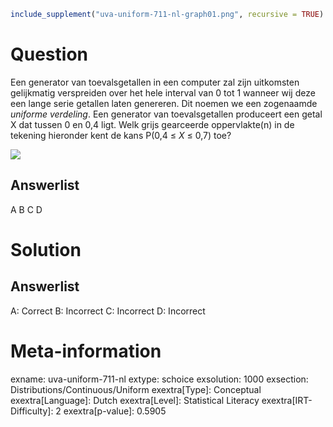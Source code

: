 ```r
include_supplement("uva-uniform-711-nl-graph01.png", recursive = TRUE)
```

Question
========

Een generator van toevalsgetallen in een computer zal zijn uitkomsten
gelijkmatig verspreiden over het hele interval van 0 tot 1 wanneer wij
deze een lange serie getallen laten genereren. Dit noemen we een
zogenaamde *uniforme verdeling*. Een generator van toevalsgetallen
produceert een getal X dat tussen 0 en 0,4 ligt. Welk grijs gearceerde
oppervlakte(n) in de tekening hieronder kent de kans P(0,4 ≤ *X* ≤ 0,7)
toe?

![](uva-uniform-711-nl-graph01.png)

Answerlist
----------

A
B
C
D

Solution
========

Answerlist
----------

A: Correct
B: Incorrect
C: Incorrect
D: Incorrect

Meta-information
================
exname: uva-uniform-711-nl
extype: schoice
exsolution: 1000
exsection: Distributions/Continuous/Uniform
exextra[Type]: Conceptual
exextra[Language]: Dutch
exextra[Level]: Statistical Literacy
exextra[IRT-Difficulty]: 2
exextra[p-value]: 0.5905
